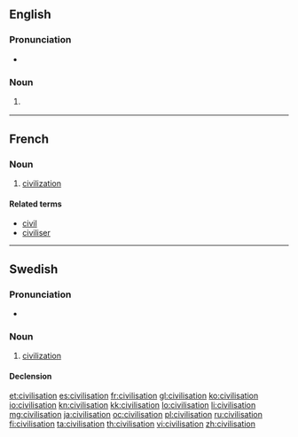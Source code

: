 ==English==

===Pronunciation===
* {{rhymes|eɪʃən}}

===Noun===
{{en-noun}}

# {{chiefly|British}} {{alternative spelling of|civilization}}

----

==French==

===Noun===
{{fr-noun|f}}

# [[civilization]]

====Related terms====
* [[civil#French|civil]]
* [[civiliser#French|civiliser]]

----

==Swedish==

===Pronunciation===
* {{audio|Sv-en civilisation.ogg|audio}}

===Noun===
{{sv-noun|g=c}}

# [[civilization]]

====Declension====
{{sv-noun-reg-er}}

[[et:civilisation]]
[[es:civilisation]]
[[fr:civilisation]]
[[gl:civilisation]]
[[ko:civilisation]]
[[io:civilisation]]
[[kn:civilisation]]
[[kk:civilisation]]
[[lo:civilisation]]
[[li:civilisation]]
[[mg:civilisation]]
[[ja:civilisation]]
[[oc:civilisation]]
[[pl:civilisation]]
[[ru:civilisation]]
[[fi:civilisation]]
[[ta:civilisation]]
[[th:civilisation]]
[[vi:civilisation]]
[[zh:civilisation]]